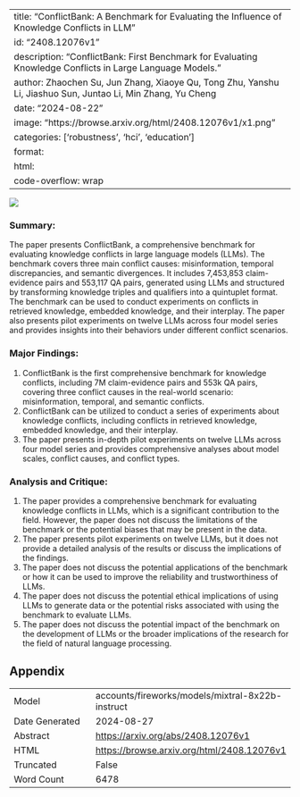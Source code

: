 
---
title: "ConflictBank: A Benchmark for Evaluating the Influence of Knowledge Conflicts in LLM"
id: "2408.12076v1"
description: "ConflictBank: First Benchmark for Evaluating Knowledge Conflicts in Large Language Models."
author: Zhaochen Su, Jun Zhang, Xiaoye Qu, Tong Zhu, Yanshu Li, Jiashuo Sun, Juntao Li, Min Zhang, Yu Cheng
date: "2024-08-22"
image: "https://browse.arxiv.org/html/2408.12076v1/x1.png"
categories: ['robustness', 'hci', 'education']
format:
  html:
    code-overflow: wrap
---

![](https://browse.arxiv.org/html/2408.12076v1/x1.png)

### Summary:

The paper presents ConflictBank, a comprehensive benchmark for evaluating knowledge conflicts in large language models (LLMs). The benchmark covers three main conflict causes: misinformation, temporal discrepancies, and semantic divergences. It includes 7,453,853 claim-evidence pairs and 553,117 QA pairs, generated using LLMs and structured by transforming knowledge triples and qualifiers into a quintuplet format. The benchmark can be used to conduct experiments on conflicts in retrieved knowledge, embedded knowledge, and their interplay. The paper also presents pilot experiments on twelve LLMs across four model series and provides insights into their behaviors under different conflict scenarios.

### Major Findings:

1. ConflictBank is the first comprehensive benchmark for knowledge conflicts, including 7M claim-evidence pairs and 553k QA pairs, covering three conflict causes in the real-world scenario: misinformation, temporal, and semantic conflicts.
2. ConflictBank can be utilized to conduct a series of experiments about knowledge conflicts, including conflicts in retrieved knowledge, embedded knowledge, and their interplay.
3. The paper presents in-depth pilot experiments on twelve LLMs across four model series and provides comprehensive analyses about model scales, conflict causes, and conflict types.

### Analysis and Critique:

1. The paper provides a comprehensive benchmark for evaluating knowledge conflicts in LLMs, which is a significant contribution to the field. However, the paper does not discuss the limitations of the benchmark or the potential biases that may be present in the data.
2. The paper presents pilot experiments on twelve LLMs, but it does not provide a detailed analysis of the results or discuss the implications of the findings.
3. The paper does not discuss the potential applications of the benchmark or how it can be used to improve the reliability and trustworthiness of LLMs.
4. The paper does not discuss the potential ethical implications of using LLMs to generate data or the potential risks associated with using the benchmark to evaluate LLMs.
5. The paper does not discuss the potential impact of the benchmark on the development of LLMs or the broader implications of the research for the field of natural language processing.

## Appendix

|          |          |
|----------|----------|
| Model     | accounts/fireworks/models/mixtral-8x22b-instruct       |
| Date Generated     | 2024-08-27       |
| Abstract | [https://arxiv.org/abs/2408.12076v1](https://arxiv.org/abs/2408.12076v1)        |
| HTML     | [https://browse.arxiv.org/html/2408.12076v1](https://browse.arxiv.org/html/2408.12076v1)       |
| Truncated       | False       |
| Word Count       | 6478       |